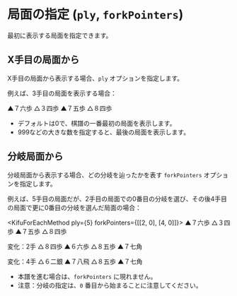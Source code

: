 
# 局面の指定 (`ply`, `forkPointers`)

最初に表示する局面を指定できます。

<TOCInline toc={toc} />

## X手目の局面から

X手目の局面から表示する場合、`ply` オプションを指定します。

例えば、3手目の局面を表示する場合：

<KifuForEachMethod ply={3}>
  ▲７六歩 △３四歩 ▲７五歩 △８四歩
</KifuForEachMethod>

* デフォルトは0で、棋譜の一番最初の局面を表示します。
* 999などの大きな数を指定すると、最後の局面を表示します。

## 分岐局面から

分岐局面から表示する場合、どの分岐を辿ったかを表す `forkPointers` オプションを指定します。

例えば、5手目の局面だが、2手目の局面での0番目の分岐を選び、その後4手目の局面で更に0番目の分岐を選んだ局面の場合：

<KifuForEachMethod ply={5} forkPointers={[[2, 0], [4, 0]]}>
▲７六歩 △３四歩 ▲７五歩 △８四歩

変化：2手
△８四歩 ▲６六歩 △８五歩 ▲７七角

変化：4手
△６二銀 ▲７八飛 △８五歩 ▲７七角
</KifuForEachMethod>

* 本譜を進む場合は、`forkPointers` に現れません。
* 注意：分岐の指定は、`0` 番目から始まることに注意してください。
